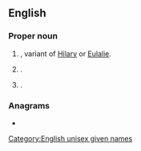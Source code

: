 ==English==

===Proper noun===
{{en-proper noun}}

# {{surname|en|A=An|English|from=given names|nodot=1}}, variant of [[Hilary]] or [[Eulalie]].
# {{given name|en|male|from=surnames}}.
# {{given name|en|female}}.

===Anagrams===
* {{anagrams|en|a=eellry|yeller}}

[[Category:English unisex given names]]